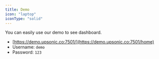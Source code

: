 ```yaml
---
title: Demo
icon: "laptop"
iconType: "solid"
---
```



You can easily use our demo to see dashboard.


- [https://demo.upsonic.co:7501/](https://demo.upsonic.co:7501/home)
- Username: `demo`
- Password: `123`

